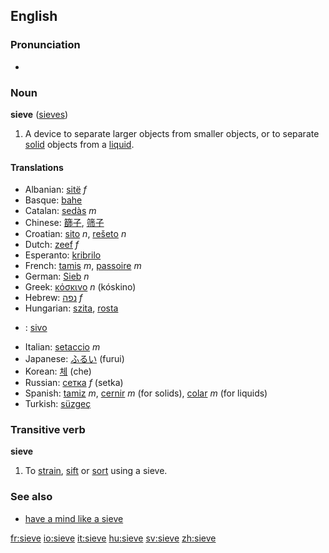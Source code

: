 ==English==
===Pronunciation===
*{{audio|en-us-sieve.ogg|Audio (US)}}

===Noun===
'''sieve''' ([[sieves]])

# A device to separate larger objects from smaller objects, or to separate [[solid]] objects from a [[liquid]].

====Translations====
*Albanian: [[sitë]] ''f''
*Basque: [[bahe]]
*Catalan: [[sedàs]] ''m''
*Chinese: [[篩子]], [[筛子]]
*Croatian: [[sito]] ''n'', [[rešeto]] ''n''
*Dutch: [[zeef]] ''f''
*Esperanto: [[kribrilo]]
*French: [[tamis]] ''m'', [[passoire]] ''m''
*German: [[Sieb]] ''n''
*Greek: [[κόσκινο]] ''n'' (k&oacute;skino)
*Hebrew: [[נפה]] ''f''
*Hungarian: [[szita]], [[rosta]]
* {{io}} : [[sivo]]
*Italian: [[setaccio]] ''m''
*Japanese: [[ふるい]] (furui)
*Korean: [[체]] (che)
*Russian: [[сетка]] ''f'' (setka)
*Spanish: [[tamiz]] ''m'', [[cernir]] ''m'' (for solids), [[colar]] ''m'' (for liquids)
*Turkish: [[süzgeç]]

===Transitive verb===
'''sieve'''
#To [[strain]], [[sift]] or [[sort]] using a sieve.

===See also===
*[[have a mind like a sieve]]

[[fr:sieve]]
[[io:sieve]]
[[it:sieve]]
[[hu:sieve]]
[[sv:sieve]]
[[zh:sieve]]